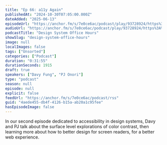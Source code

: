 ```yaml
---
title: "Ep 66: a11y Again"
publishedAt: "2024-10-30T07:05:00.000Z"
dateAdded: "2025-06-13"
episodeUrl: "https://anchor.fm/s/7e0ce6ac/podcast/play/93728924/https%3A%2F%2Fd3ctxlq1ktw2nl.cloudfront.net%2Fstaging%2F2024-9-30%2Ff8e37817-5d87-c902-7e08-97c352466deb.mp3"
audioUrl: "https://anchor.fm/s/7e0ce6ac/podcast/play/93728924/https%3A%2F%2Fd3ctxlq1ktw2nl.cloudfront.net%2Fstaging%2F2024-9-30%2Ff8e37817-5d87-c902-7e08-97c352466deb.mp3"
podcastTitle: "Design System Office Hours"
showSlug: "design-system-office-hours"
image: null
localImages: false
tags: ["Unsorted"]
categories: ["Podcast"]
duration: "0:31:55"
durationSeconds: 1915
draft: true
speakers: ["Davy Fung", "PJ Onori"]
type: "podcast"
season: null
episode: null
explicit: false
feedUrl: "https://anchor.fm/s/7e0ce6ac/podcast/rss"
guid: "4aede455-db4f-4126-b15a-ab20a1c95fee"
hasEpisodeImage: false
---
```

In our second episode dedicated to accessibility in design systems, Davy and PJ talk about the surface level explorations of color contrast, then learning more about how to better design for screen readers, for a better web experience.
